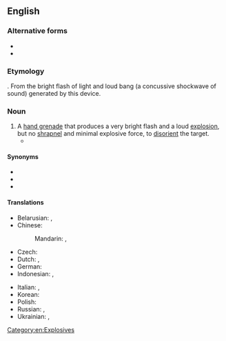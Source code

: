 {{also|flashbang|flash bang}}
==English==

===Alternative forms===
* {{l|en|flash bang}}
* {{l|en|flashbang}}

===Etymology===
{{compound|en|flash|bang}}. From the bright flash of light and loud bang (a concussive shockwave of sound) generated by this device.

===Noun===
{{en-noun}}

# A [[hand grenade]] that produces a very bright flash and a loud [[explosion]], but no [[shrapnel]] and minimal explosive force, to [[disorient]] the target.
#* {{quote-av|en|date=2020-06-01|actor=Judy Woodruff|role=<!--Judy Woodruff-->|title=Death of George Floyd drives protests across the U.S. — and beyond|season=<!--2020-->|number=<!--06-01-->|time=0:16–0:24|text=As evening begins here in Washington, police are firing tear gas, deploying '''flash-bangs''' to disperse peaceful protests near the White House.|publisher=PBS NewsHour|url=https://www.pbs.org/newshour/show/death-of-george-floyd-drives-protests-across-the-u-s-and-beyond}}

====Synonyms====
* {{l|en|flash grenade}}
* {{l|en|stun grenade}}
* {{l|en|concussion grenade}}

====Translations====
{{trans-top|a type of grenade}}
* Belarusian: {{t|be|светлашумава́я грана́та|f}}, {{t|be|светлагукава́я грана́та|f}}
* Chinese:
*: Mandarin: {{t|cmn|閃光彈}}, {{t|cmn|闪光弹|tr=shǎnguāngdàn}}
* Czech: {{t|cs|zábleskový granát|m}}
* Dutch: {{t|nl|aanvalshandgranaat}}, {{t|nl|flitsgranaat}}
* German: {{t+|de|Blendgranate|f}}
* Indonesian: {{t|id|granat kejut}}, {{t|id|flashbang}}
{{trans-mid}}
* Italian: {{t|it|flashbang}}, {{t|it|stun grenade}}
* Korean: {{t|ko|섬광탄}}
* Polish: {{t|pl|granat błyskowo-hukowy|m}}
* Russian: {{t|ru|светозвукова́я грана́та|f}}, {{t|ru|светошумова́я грана́та|f}}
* Ukrainian: {{t|uk|світлошумова́ грана́та|f}}, {{t|uk|світлозвукова́ грана́та|f}}
{{trans-bottom}}

[[Category:en:Explosives]]
